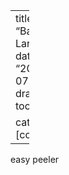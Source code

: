 
---
title: "Bacon Lardons"
date: "2024-07-22"
draft: true
toc: true

categories: [cooking]
---


easy peeler
